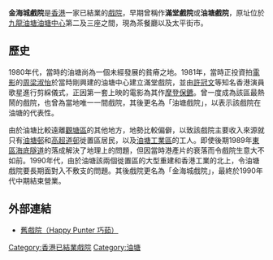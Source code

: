 '''金海城戲院'''是[[香港|香港]]一家已結業的[[電影院|戲院]]，早期曾稱作'''滿堂戲院'''或'''油塘戲院'''，原址位於[[九龍|九龍]][[油塘|油塘]][[油塘中心|油塘中心]]第二及三座之間，現為茶餐廳以及太平街市。

==歷史==
1980年代，當時的油塘尚為一個未經發展的貧瘠之地。1981年，當時正投資拍[[電影|電影]]的[[周梁淑怡|周梁淑怡]]於當時剛興建的油塘中心建立滿堂戲院，並由[[許冠文|許冠文]]等知名香港演員歌星進行剪綵儀式，正因第一套上映的電影為其作[[摩登保鑣|摩登保鑣]]。曾一度成為該區最熱鬧的戲院，也曾為當地唯一一間戲院，其後更名為「油塘戲院」，以表示該戲院在油塘的代表性。

由於油塘比較遠離[[觀塘區|觀塘區]]的其他地方，地勢比較偏僻，以致該戲院主要收入來源就只有[[油塘邨|油塘邨]]和[[高超道邨|高超道邨]]徙置區居民，以及[[油塘工業區|油塘工業區]]的工人。即使後期1989年[[東區海底隧道|東區海底隧道]]的落成解決了地理上的問題，但因當時港產片的衰落而令戲院生意大不如前。1990年代，由於油塘該兩個徙置區的大型重建和香港工業的北上，令油塘戲院要長期面對入不敷支的問題。其後戲院更名為「金海城戲院」，最終於1990年代中期結束營業。

==外部連結==
*[https://web.archive.org/web/20160305094402/http://creamli07.mysinablog.com/index.php?op=ViewArticle&articleId=1452216 舊戲院（Happy Punter 巧茹）]

[[Category:香港已結業戲院|Category:香港已結業戲院]]
[[Category:油塘|Category:油塘]]